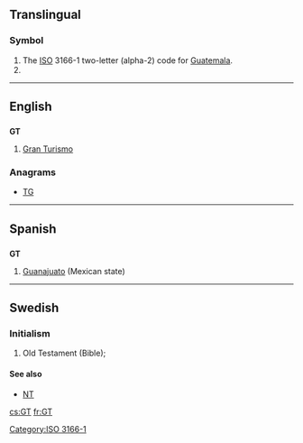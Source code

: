 {{also|Gt|.gt}}
==Translingual==
===Symbol===
{{head|mul|symbol}}
# The [[ISO]] 3166-1 two-letter (alpha-2) code for [[Guatemala]].
# {{SI-unit-abb|giga|tesla|[[magnetic flux density]]}}

[[Category:ISO 3166-1]]
----

==English==
==={{abbreviation}}===
'''GT'''
# [[Gran Turismo]]

===Anagrams===
* [[TG#English|TG]]

----

==Spanish==

==={{abbreviation|es}}===
'''GT'''

# [[Guanajuato]] (Mexican state)

----

==Swedish==

===Initialism===
{{head|sv|abbreviation}}

# Old Testament (Bible); {{abbreviation of|Gamla Testamentet|lang=sv}}

====See also====
* [[NT]]

[[cs:GT]]
[[fr:GT]]